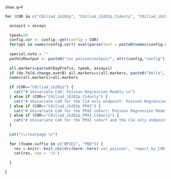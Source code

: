 ```r

show.q=F

for (COR in c("C0iliad_ib202p", "C0iliad_ib202p_C14only", "C0iliad_ib202p_PPAI", "C0iliad_ib202p_PPAI_C14only")) {

  assays1 = assays
  
  tpeak=28
  config.cor <- config::get(config = COR)
  for(opt in names(config.cor)) eval(parse(text = paste0(names(config.cor[opt])," <- config.cor[[opt]]")))
  
  special.note = ""
  pathCoRoutput <- paste0("cor_poisson/output/", attr(config,"config"), "/", COR)
  
  all.markers=paste0(DayPrefix, tpeak, assays1)
  if (do.fold.change.overB) all.markers=c(all.markers, paste0("Delta", tpeak, "overB", assays1))
  names(all.markers)=all.markers
  
  if (COR=="C0iliad_ib202p") {
    cat("# Univariate CoR: Poisson Regression Models \n")
  } else if (COR=="C0iliad_ib202p_C14only") {
    cat("# Univariate CoR for the C14 only endpoint: Poisson Regression Models \n")
  } else if (COR=="C0iliad_ib202p_PPAI") {
    cat("# Univariate CoR for the PPAI cohort: Poisson Regression Models \n")
  } else if (COR=="C0iliad_ib202p_PPAI_C14only") {
    cat("# Univariate CoR for the PPAI cohort and the C14 only endpoint: Poisson Regression Models \n")
  }
    
  cat("\\clearpage \n")
  
  for (fname.suffix in c("BPZE1", "PBO")) {
    res = knitr::knit_child(c(here::here('cor_poisson', 'report_by_COR.Rmd')), quiet = TRUE)
    cat(res, sep = '\n')
  
  }

}

```
